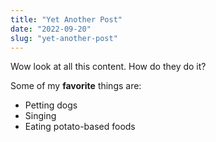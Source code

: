 ```yaml
---
title: "Yet Another Post"
date: "2022-09-20"
slug: "yet-another-post"
---
```


Wow look at all this content. How do they do it?

Some of my **favorite** things are:

* Petting dogs
* Singing
* Eating potato-based foods